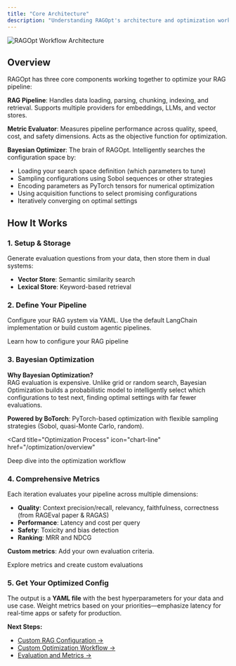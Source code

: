 ```yaml
---
title: "Core Architecture"
description: "Understanding RAGOpt's architecture and optimization workflow"
---
```


<img
  src="/images/RAGOpt.svg"
  alt="RAGOpt Workflow Architecture"
  width={500}
  className="rounded-lg mx-auto"
/>

## Overview

RAGOpt has three core components working together to optimize your RAG pipeline:

**RAG Pipeline**: Handles data loading, parsing, chunking, indexing, and retrieval. Supports multiple providers for embeddings, LLMs, and vector stores.

**Metric Evaluator**: Measures pipeline performance across quality, speed, cost, and safety dimensions. Acts as the objective function for optimization.

**Bayesian Optimizer**: The brain of RAGOpt. Intelligently searches the configuration space by:

- Loading your search space definition (which parameters to tune)
- Sampling configurations using Sobol sequences or other strategies
- Encoding parameters as PyTorch tensors for numerical optimization
- Using acquisition functions to select promising configurations
- Iteratively converging on optimal settings

## How It Works

### 1. Setup & Storage

Generate evaluation questions from your data, then store them in dual systems:

- **Vector Store**: Semantic similarity search
- **Lexical Store**: Keyword-based retrieval

### 2. Define Your Pipeline

Configure your RAG system via YAML. Use the default LangChain implementation or build custom agentic pipelines.

<Card title="RAG Configuration" icon="gear" href="/rag/overview">
  Learn how to configure your RAG pipeline
</Card>

### 3. Bayesian Optimization

**Why Bayesian Optimization?**  
RAG evaluation is expensive. Unlike grid or random search, Bayesian Optimization builds a probabilistic model to intelligently select which configurations to test next, finding optimal settings with far fewer evaluations.

**Powered by BoTorch**: PyTorch-based optimization with flexible sampling strategies (Sobol, quasi-Monte Carlo, random).

<Card
  title="Optimization Process"
  icon="chart-line"
  href="/optimization/overview"
>
  Deep dive into the optimization workflow
</Card>

### 4. Comprehensive Metrics

Each iteration evaluates your pipeline across multiple dimensions:

- **Quality**: Context precision/recall, relevancy, faithfulness, correctness (from RAGEval paper & RAGAS)
- **Performance**: Latency and cost per query
- **Safety**: Toxicity and bias detection
- **Ranking**: MRR and NDCG

**Custom metrics**: Add your own evaluation criteria.

<Card title="Metrics System" icon="chart-bar" href="/metrics/overview">
  Explore metrics and create custom evaluations
</Card>

### 5. Get Your Optimized Config

The output is a **YAML file** with the best hyperparameters for your data and use case. Weight metrics based on your priorities—emphasize latency for real-time apps or safety for production.

**Next Steps:**

- [Custom RAG Configuration →](rag/overview)
- [Custom Optimization Workflow →](optimization/overview)
- [Evaluation and Metrics →](metrics/overview)
